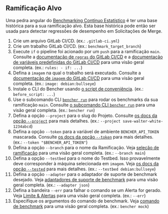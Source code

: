 
## Ramificação Alvo

Uma pedra angular do [Benchmarking Contínuo Estatístico][statistical continuous benchmarking]
é ter uma base histórica para a sua ramificação alvo.
Esta base histórica pode então ser usada para detectar regressões de desempenho em Solicitações de Merge.

<TargetBranchCode />

1. Crie um arquivo GitLab CI/CD.
   (ex.: `.gitlab-ci.yml`)
2. Crie um trabalho GitLab CI/CD.
   (ex.: `benchmark_target_branch`)
3. Execute `if` o pipeline foi acionado por um `push` para a ramificação `main`.
   Consulte a [documentação de `regras` do GitLab CI/CD][gitlab ci cd rules]
   e a [documentação de variáveis predefinidas do GitLab CI/CD][gitlab ci cd redefined variables] para uma visão geral completa.
   (ex.: `rules: - if: ...`)
4. Defina a `imagem` na qual o trabalho será executado.
   Consulte a [documentação de `imagem` do GitLab CI/CD][gitlab ci cd image]
   para uma visão geral completa.
   (ex.: `image: debian:bullseye`)
5. Instale o CLI do Bencher usando [o script de conveniência][install bencher cli].
   (ex.: `before_script: ...`)
6. Use o subcomando CLI <code><a href="/pt/docs/explanation/bencher-run/">bencher run</a></code>
   para rodar os benchmarks da sua ramificação `main`.
   Consulte [o subcomando CLI `bencher run`][bencher run] para uma visão geral completa.
   (ex.: `bencher run`)
7. Defina a opção `--project` para o slug do Projeto.
   Consulte [os docs da opção `--project`][project option] para mais detalhes.
   (ex.: `--project save-walter-white-1234abcd`)
8. Defina a opção `--token` para a variável de ambiente `BENCHER_API_TOKEN` mascarada.
   Consulte [os docs da opção `--token`][token option] para mais detalhes.
   (ex.: `--token "$BENCHER_API_TOKEN"`)
9. Defina a opção `--branch` para o nome da Ramificação.
    Veja [seleção de ramificação][branch selection branch] para uma visão geral completa.
    (ex.: `--branch main`)
10. Defina a opção `--testbed` para o nome do Testbed.
    Isso provavelmente deve corresponder à máquina selecionada em `imagem`.
    Veja [os docs da opção `--tested`][testbed option] para mais detalhes.
    (ex.: `--testbed debian:bullseye`)
11. Defina a opção `--adapter` para o adaptador de suporte de benchmark desejado.
    Veja [adaptadores de suporte de benchmark][adapters] para uma visão geral completa.
    (ex.: `--adapter json`)
12. Defina a bandeira `--err` para falhar o comando se um Alerta for gerado.
    Veja [Limite & Alertas][alerts] para uma visão geral completa.
    (ex.: `--err`)
13. Especifique os argumentos do comando de benchmark.
    Veja [comando de benchmark][command argument] para uma visão geral completa.
    (ex.: `bencher mock`)

[gitlab ci cd rules]: https://docs.gitlab.com/ee/ci/jobs/job_control.html#common-if-clauses-for-rules
[gitlab ci cd redefined variables]: https://docs.gitlab.com/ee/ci/variables/predefined_variables.html
[gitlab ci cd image]: https://docs.gitlab.com/ee/ci/yaml/index.html#image

[statistical continuous benchmarking]: /pt/docs/how-to/track-benchmarks/#statistical-continuous-benchmarking
[install bencher cli]: /pt/docs/how-to/install-cli/#install-cli-with-script
[bencher run]: /pt/docs/explanation/bencher-run/
[project option]: /pt/docs/explanation/bencher-run/#--project-project
[token option]: /pt/docs/explanation/bencher-run/#--token-token
[branch selection branch]: /pt/docs/explanation/branch-selection/#--branch-branch
[testbed option]: /pt/docs/explanation/bencher-run/#--testbed-testbed
[adapters]: /pt/docs/explanation/adapters/
[alerts]: /pt/docs/explanation/thresholds/#alerts
[command argument]: /pt/docs/explanation/bencher-run/#benchmark-command